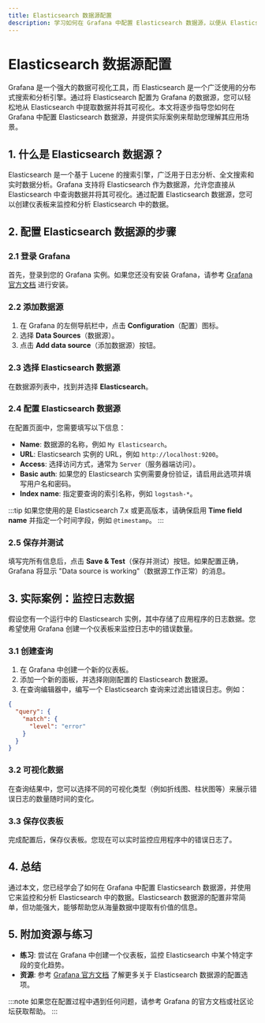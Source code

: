 ```yaml
---
title: Elasticsearch 数据源配置
description: 学习如何在 Grafana 中配置 Elasticsearch 数据源，以便从 Elasticsearch 中提取和分析数据。
---
```


# Elasticsearch 数据源配置

Grafana 是一个强大的数据可视化工具，而 Elasticsearch 是一个广泛使用的分布式搜索和分析引擎。通过将 Elasticsearch 配置为 Grafana 的数据源，您可以轻松地从 Elasticsearch 中提取数据并将其可视化。本文将逐步指导您如何在 Grafana 中配置 Elasticsearch 数据源，并提供实际案例来帮助您理解其应用场景。

## 1. 什么是 Elasticsearch 数据源？

Elasticsearch 是一个基于 Lucene 的搜索引擎，广泛用于日志分析、全文搜索和实时数据分析。Grafana 支持将 Elasticsearch 作为数据源，允许您直接从 Elasticsearch 中查询数据并将其可视化。通过配置 Elasticsearch 数据源，您可以创建仪表板来监控和分析 Elasticsearch 中的数据。

## 2. 配置 Elasticsearch 数据源的步骤

### 2.1 登录 Grafana

首先，登录到您的 Grafana 实例。如果您还没有安装 Grafana，请参考 [Grafana 官方文档](https://grafana.com/docs/grafana/latest/installation/) 进行安装。

### 2.2 添加数据源

1. 在 Grafana 的左侧导航栏中，点击 **Configuration**（配置）图标。
2. 选择 **Data Sources**（数据源）。
3. 点击 **Add data source**（添加数据源）按钮。

### 2.3 选择 Elasticsearch 数据源

在数据源列表中，找到并选择 **Elasticsearch**。

### 2.4 配置 Elasticsearch 数据源

在配置页面中，您需要填写以下信息：

- **Name**: 数据源的名称，例如 `My Elasticsearch`。
- **URL**: Elasticsearch 实例的 URL，例如 `http://localhost:9200`。
- **Access**: 选择访问方式，通常为 `Server`（服务器端访问）。
- **Basic auth**: 如果您的 Elasticsearch 实例需要身份验证，请启用此选项并填写用户名和密码。
- **Index name**: 指定要查询的索引名称，例如 `logstash-*`。

:::tip
如果您使用的是 Elasticsearch 7.x 或更高版本，请确保启用 **Time field name** 并指定一个时间字段，例如 `@timestamp`。
:::

### 2.5 保存并测试

填写完所有信息后，点击 **Save & Test**（保存并测试）按钮。如果配置正确，Grafana 将显示 "Data source is working"（数据源工作正常）的消息。

## 3. 实际案例：监控日志数据

假设您有一个运行中的 Elasticsearch 实例，其中存储了应用程序的日志数据。您希望使用 Grafana 创建一个仪表板来监控日志中的错误数量。

### 3.1 创建查询

1. 在 Grafana 中创建一个新的仪表板。
2. 添加一个新的面板，并选择刚刚配置的 Elasticsearch 数据源。
3. 在查询编辑器中，编写一个 Elasticsearch 查询来过滤出错误日志。例如：

```json
{
  "query": {
    "match": {
      "level": "error"
    }
  }
}
```

### 3.2 可视化数据

在查询结果中，您可以选择不同的可视化类型（例如折线图、柱状图等）来展示错误日志的数量随时间的变化。

### 3.3 保存仪表板

完成配置后，保存仪表板。您现在可以实时监控应用程序中的错误日志了。

## 4. 总结

通过本文，您已经学会了如何在 Grafana 中配置 Elasticsearch 数据源，并使用它来监控和分析 Elasticsearch 中的数据。Elasticsearch 数据源的配置非常简单，但功能强大，能够帮助您从海量数据中提取有价值的信息。

## 5. 附加资源与练习

- **练习**: 尝试在 Grafana 中创建一个仪表板，监控 Elasticsearch 中某个特定字段的变化趋势。
- **资源**: 参考 [Grafana 官方文档](https://grafana.com/docs/grafana/latest/datasources/elasticsearch/) 了解更多关于 Elasticsearch 数据源的配置选项。

:::note
如果您在配置过程中遇到任何问题，请参考 Grafana 的官方文档或社区论坛获取帮助。
:::